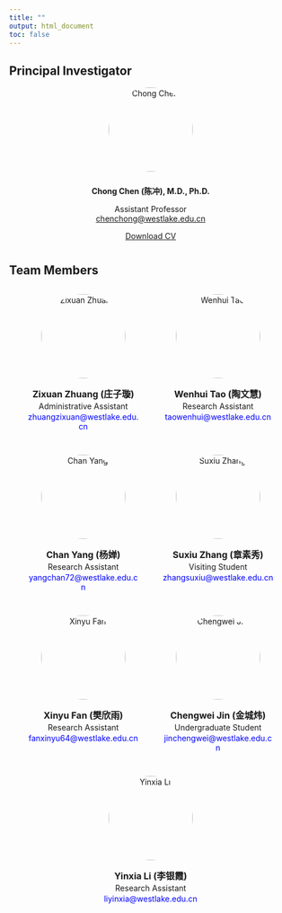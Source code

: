 ```yaml
---
title: ""
output: html_document
toc: false
---
```


```{=html}
<style>
  footer {
    position: fixed;
    bottom: -50px;
    left: 0;
    width: 100%;
    background-color: black;
    text-align: left;
    padding: 10px 0;
    color: white;
    font-size: 14px;
    border-top: 1px solid rgba(0, 0, 0, 0.1);
    transition: transform 0.5s ease-in-out;
  }

  body {
    margin: 0;
  }

  footer.show {
    transform: translateY(-50px);
  }

  .profile {
    text-align: center;
    margin-bottom: 40px;
  }

  .profile img {
    width: 150px;
    height: 150px;
    border-radius: 50%;
    object-fit: cover;
    margin-bottom: 10px;
  }

  .team-container {
    display: flex;
    justify-content: center;
    flex-wrap: wrap;
    gap: 40px;
    margin-top: 30px;
  }

  .member-card {
    text-align: center;
    width: 200px;
  }

  .member-card img {
    width: 150px;
    height: 150px;
    border-radius: 50%;
    object-fit: cover;
    margin-bottom: 10px;
  }

  .member-card h4 {
    margin: 5px 0 2px;
    font-size: 16px;
  }

  .member-card p {
    margin: 2px 0;
    font-size: 14px;
  }

  .member-card a {
    font-size: 14px;
    color: blue;
    text-decoration: none;
  }
</style>


<script>
  document.addEventListener("scroll", function () {
    const footer = document.querySelector("footer");
    const scrollHeight = document.documentElement.scrollHeight;
    const scrollPosition = window.innerHeight + window.scrollY;

    if (scrollPosition >= scrollHeight) {
      footer.classList.add("show");
    } else {
      footer.classList.remove("show");
    }
  });
</script>
```

## Principal Investigator

```{=html}
<div class="profile">
  <img src="images/chong_chen.jpg" alt="Chong Chen" />
<p><strong>Chong Chen (陈冲), M.D., Ph.D.</strong></p>
<p style="margin: 0 0;">Assistant Professor</p>
<p style="margin-top: 0; margin-bottom: 0;">
  <a href="mailto:chenchong@westlake.edu.cn">chenchong@westlake.edu.cn</a>
</p>
  <p><a href="files/CV_Chen_updated_07172025.pdf" download>Download CV</a></p>
</div>
```

## Team Members

```{=html}
<div class="team-container">

  <div class="member-card">
    <img src="images/zixuan.jpg" alt="Zixuan Zhuang" />
    <h4>Zixuan Zhuang (庄子璇)</h4>
    <p>Administrative Assistant</p>
    <p><a href="mailto:zhuangzixuan@westlake.edu.cn">zhuangzixuan@westlake.edu.cn</a></p>
  </div>

  <div class="member-card">
    <img src="images/Wenhui.jpg" alt="Wenhui Tao" />
    <h4>Wenhui Tao (陶文慧)</h4>
    <p>Research Assistant</p>
    <p><a href="mailto:taowenhui@westlake.edu.cn">taowenhui@westlake.edu.cn</a></p>
  </div>

  <div class="member-card">
    <img src="images/Yangchan.jpg" alt="Chan Yang" />
    <h4>Chan Yang (杨婵)</h4>
    <p>Research Assistant</p>
    <p><a href="mailto:yangchan72@westlake.edu.cn">yangchan72@westlake.edu.cn</a></p>
  </div>

 <div class="member-card">
    <img src="images/Suxiu1.jpg" alt="Suxiu Zhang" />
    <h4>Suxiu Zhang (章素秀)</h4>
    <p>Visiting Student</p>
    <p><a href="mailto:zhangsuxiu@westlake.edu.cn">zhangsuxiu@westlake.edu.cn</a></p>
    </div>
    
  <!-- <div class="member-card"> -->
  <!--   <img src="images/Xiaowen.jpg" alt="Xiaowenma" /> -->
  <!--   <h4>Xiaowen Ma (马小雯)</h4> -->
  <!--   <p>Ph.D. Student</p> -->
  <!--   <p><a href="mailto:maxiaowen@westlake.edu.cn">maxiaowen@westlake.edu.cn</a></p> -->
  <!-- </div> -->
  
  <div class="member-card">
    <img src="images/xinyu1.jpg" alt="Xinyu Fan" />
    <h4>Xinyu Fan (樊欣雨)</h4>
    <p>Research Assistant</p>
    <p><a href="mailto:fanxinyu@westlake.edu.cn">fanxinyu64@westlake.edu.cn</a></p>
  </div>
  
  <div class="member-card">
    <img src="images/Chengwei.jpg" alt="Chengwei Jin" />
    <h4>Chengwei Jin (金城炜)</h4>
    <p>Undergraduate Student</p>
    <p><a href="mailto:jinchengwei@westlake.edu.cn">jinchengwei@westlake.edu.cn</a></p>
  </div>
  
    <div class="member-card">
    <img src="images/Yinxia.jpg" alt="Yinxia Li" />
    <h4>Yinxia Li (李银霞)</h4>
    <p>Research Assistant</p>
    <p><a href="mailto:liyinxia@westlake.edu.cn">liyinxia@westlake.edu.cn</a></p>
  </div>
    
</div>
```

<footer>Chen Lab \| Westlake © 2025 Hangzhou, Zhejiang Province, China</footer>
